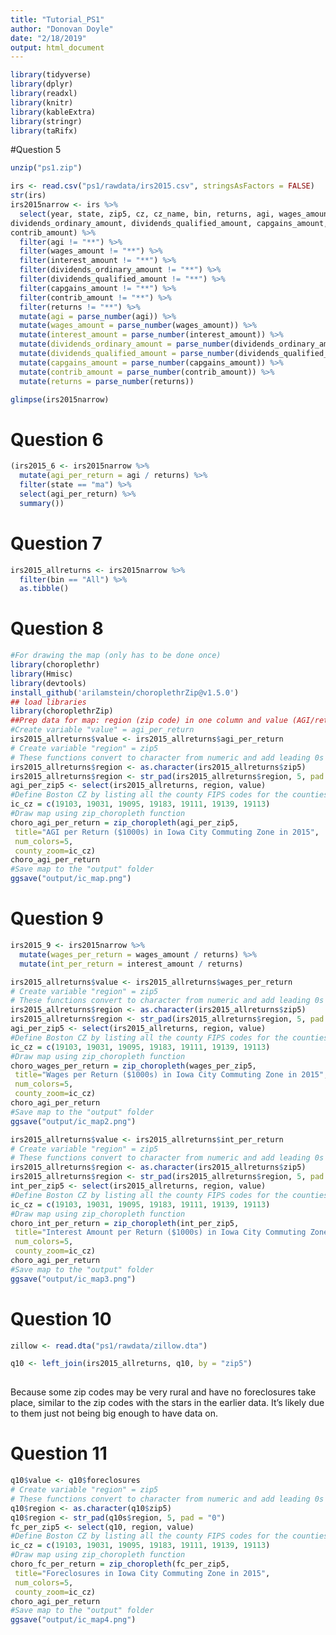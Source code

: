 ```yaml
---
title: "Tutorial_PS1"
author: "Donovan Doyle"
date: "2/18/2019"
output: html_document
---
```


```r
library(tidyverse)
library(dplyr)
library(readxl)
library(knitr)
library(kableExtra)
library(stringr)
library(taRifx)
```

#Question 5
```r
unzip("ps1.zip")

irs <- read.csv("ps1/rawdata/irs2015.csv", stringsAsFactors = FALSE)
str(irs)
irs2015narrow <- irs %>%
  select(year, state, zip5, cz, cz_name, bin, returns, agi, wages_amount, interest_amount,
dividends_ordinary_amount, dividends_qualified_amount, capgains_amount,
contrib_amount) %>%
  filter(agi != "**") %>%
  filter(wages_amount != "**") %>%
  filter(interest_amount != "**") %>%
  filter(dividends_ordinary_amount != "**") %>%
  filter(dividends_qualified_amount != "**") %>%
  filter(capgains_amount != "**") %>%
  filter(contrib_amount != "**") %>%
  filter(returns != "**") %>%
  mutate(agi = parse_number(agi)) %>%
  mutate(wages_amount = parse_number(wages_amount)) %>%
  mutate(interest_amount = parse_number(interest_amount)) %>%
  mutate(dividends_ordinary_amount = parse_number(dividends_ordinary_amount)) %>%
  mutate(dividends_qualified_amount = parse_number(dividends_qualified_amount)) %>%
  mutate(capgains_amount = parse_number(capgains_amount)) %>%
  mutate(contrib_amount = parse_number(contrib_amount)) %>%
  mutate(returns = parse_number(returns))

glimpse(irs2015narrow)
```

# Question 6
```r
(irs2015_6 <- irs2015narrow %>%
  mutate(agi_per_return = agi / returns) %>%
  filter(state == "ma") %>%
  select(agi_per_return) %>%
  summary())
```


# Question 7
```r
irs2015_allreturns <- irs2015narrow %>%
  filter(bin == "All") %>%
  as.tibble()
```

# Question 8
```r
#For drawing the map (only has to be done once)
library(choroplethr)
library(Hmisc)
library(devtools)
install_github('arilamstein/choroplethrZip@v1.5.0')
## load libraries
library(choroplethrZip)
##Prep data for map: region (zip code) in one column and value (AGI/return) in second
#Create variable "value" = agi_per_return
irs2015_allreturns$value <- irs2015_allreturns$agi_per_return
# Create variable "region" = zip5
# These functions convert to character from numeric and add leading 0s to zips like 02138
irs2015_allreturns$region <- as.character(irs2015_allreturns$zip5)
irs2015_allreturns$region <- str_pad(irs2015_allreturns$region, 5, pad = "0")
agi_per_zip5 <- select(irs2015_allreturns, region, value)
#Define Boston CZ by listing all the county FIPS codes for the counties in Boston CZ
ic_cz = c(19103, 19031, 19095, 19183, 19111, 19139, 19113)
#Draw map using zip_choropleth function
choro_agi_per_return = zip_choropleth(agi_per_zip5,
 title="AGI per Return ($1000s) in Iowa City Commuting Zone in 2015",
 num_colors=5,
 county_zoom=ic_cz)
choro_agi_per_return
#Save map to the "output" folder
ggsave("output/ic_map.png")
```
# Question 9
```r
irs2015_9 <- irs2015narrow %>%
  mutate(wages_per_return = wages_amount / returns) %>%
  mutate(int_per_return = interest_amount / returns)

irs2015_allreturns$value <- irs2015_allreturns$wages_per_return
# Create variable "region" = zip5
# These functions convert to character from numeric and add leading 0s to zips like 02138
irs2015_allreturns$region <- as.character(irs2015_allreturns$zip5)
irs2015_allreturns$region <- str_pad(irs2015_allreturns$region, 5, pad = "0")
agi_per_zip5 <- select(irs2015_allreturns, region, value)
#Define Boston CZ by listing all the county FIPS codes for the counties in Boston CZ
ic_cz = c(19103, 19031, 19095, 19183, 19111, 19139, 19113)
#Draw map using zip_choropleth function
choro_wages_per_return = zip_choropleth(wages_per_zip5,
 title="Wages per Return ($1000s) in Iowa City Commuting Zone in 2015",
 num_colors=5,
 county_zoom=ic_cz)
choro_agi_per_return
#Save map to the "output" folder
ggsave("output/ic_map2.png")

irs2015_allreturns$value <- irs2015_allreturns$int_per_return
# Create variable "region" = zip5
# These functions convert to character from numeric and add leading 0s to zips like 02138
irs2015_allreturns$region <- as.character(irs2015_allreturns$zip5)
irs2015_allreturns$region <- str_pad(irs2015_allreturns$region, 5, pad = "0")
int_per_zip5 <- select(irs2015_allreturns, region, value)
#Define Boston CZ by listing all the county FIPS codes for the counties in Boston CZ
ic_cz = c(19103, 19031, 19095, 19183, 19111, 19139, 19113)
#Draw map using zip_choropleth function
choro_int_per_return = zip_choropleth(int_per_zip5,
 title="Interest Amount per Return ($1000s) in Iowa City Commuting Zone in 2015",
 num_colors=5,
 county_zoom=ic_cz)
choro_agi_per_return
#Save map to the "output" folder
ggsave("output/ic_map3.png")

```



# Question 10
```r
zillow <- read.dta("ps1/rawdata/zillow.dta")

q10 <- left_join(irs2015_allreturns, q10, by = "zip5")
  
```
Because some zip codes may be very rural and have no foreclosures take place, similar to the zip codes with the stars in the earlier data. It's likely due to them just not being big enough to have data on. 

# Question 11
```r
q10$value <- q10$foreclosures
# Create variable "region" = zip5
# These functions convert to character from numeric and add leading 0s to zips like 02138
q10$region <- as.character(q10$zip5)
q10$region <- str_pad(q10s$region, 5, pad = "0")
fc_per_zip5 <- select(q10, region, value)
#Define Boston CZ by listing all the county FIPS codes for the counties in Boston CZ
ic_cz = c(19103, 19031, 19095, 19183, 19111, 19139, 19113)
#Draw map using zip_choropleth function
choro_fc_per_return = zip_choropleth(fc_per_zip5,
 title="Foreclosures in Iowa City Commuting Zone in 2015",
 num_colors=5,
 county_zoom=ic_cz)
choro_agi_per_return
#Save map to the "output" folder
ggsave("output/ic_map4.png")
```



